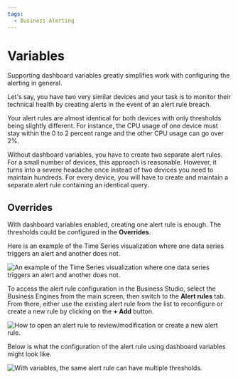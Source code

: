 ```yaml
---
tags:
  - Business Alerting
---
```



# Variables

Supporting dashboard variables greatly simplifies work with configuring the alerting in general.

Let's say, you have two very similar devices and your task is to monitor their technical health by creating alerts in the event of an alert rule breach.

Your alert rules are almost identical for both devices with only thresholds being slightly different. For instance, the CPU usage of one device must stay within the 0 to 2 percent range and the other CPU usage can go over 2%.

Without dashboard variables, you have to create two separate alert rules. For a small number of devices, this approach is reasonable. However, it turns into a severe headache once instead of two devices you need to maintain hundreds. For every device, you will have to create and maintain a separate alert rule containing an identical query.

## Overrides

With dashboard variables enabled, creating one alert rule is enough. The thresholds could be configured in the **Overrides**.

Here is an example of the Time Series visualization where one data series triggers an alert and another does not.

<Image
  title="An example of the Time Series visualization where one data series triggers an alert and another does not."
  src="/img/big/business-alerting/var-1.png"
/>

To access the alert rule configuration in the Business Studio, select the Business Engines from the main screen, then switch to the **Alert rules** tab. From there, either use the existing alert rule from the list to reconfigure or create a new rule by clicking on the **+ Add** button.

<Image
  title="How to open an alert rule to review/modification or create a new alert rule."
  src="/img/big/business-alerting/var-2.png"
/>

Below is what the configuration of the alert rule using dashboard variables might look like.

<Image
  title="With variables, the same alert rule can have multiple thresholds."
  src="/img/big/business-alerting/var-3.png"
/>
